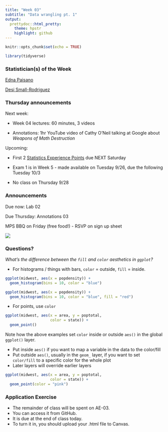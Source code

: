 ```yaml
---
title: "Week 03"
subtitle: "Data wrangling pt. 1"
output: 
  prettydoc::html_pretty:
    theme: hpstr
    highlight: github
---
```


```r
knitr::opts_chunk$set(echo = TRUE)
```

```r
library(tidyverse)
```

### Statistician(s) of the Week

[Edna Paisano](https://hardin47.github.io/CURV/scholars/paisano.html)

[Desi Small-Rodriguez](https://hardin47.github.io/CURV/scholars/small-rodriguez.html)

### Thursday announcements

Next week:

-   Week 04 lectures: 60 minutes, 3 videos

-   Annotations: 1hr YouTube video of Cathy O'Neil talking at Google about *Weapons of Math Destruction*

Upcoming:

-   First 2 [Statistics Experience Points](https://kgfitzgerald.github.io/APU_MATH_250/engage/se-01.html) due NEXT Saturday

-   Exam 1 is in Week 5 - made available on Tuesday 9/26, due the following Tuesday 10/3

-   No class on Thursday 9/28

### Announcements

Due now: Lab 02

Due Thursday: Annotations 03

MPS BBQ on Friday (free food!) - RSVP on sign up sheet

![](images/MPS_BBQ.png)

### Questions?

*What's the difference between the `fill` and `color` aesthetics in `ggplot`?*

-   For histograms / things with bars, `color` = outside, `fill` = inside.

```r
ggplot(midwest, aes(x = popdensity)) +
  geom_histogram(bins = 10, color = "blue")

ggplot(midwest, aes(x = popdensity)) +
  geom_histogram(bins = 10, color = "blue", fill = "red")
```

-   For points, use `color`

```r
ggplot(midwest, aes(x = area, y = poptotal, 
                    color = state)) +
  geom_point()
```

Note how the above examples set `color` inside or outside `aes()` in the global `ggplot()` layer.

-   Put inside `aes()` if you want to map a variable in the data to the color/fill
-   Put outside `aes()`, usually in the `geom_` layer, if you want to set `color/fill` to a specific color for the whole plot
-   Later layers will override earlier layers

```r
ggplot(midwest, aes(x = area, y = poptotal, 
                    color = state)) +
  geom_point(color = "pink")
```

### Application Exercise

-   The remainder of class will be spent on AE-03.
-   You can access it from GitHub.
-   It is due at the end of class today.
-   To turn it in, you should upload your .html file to Canvas.
